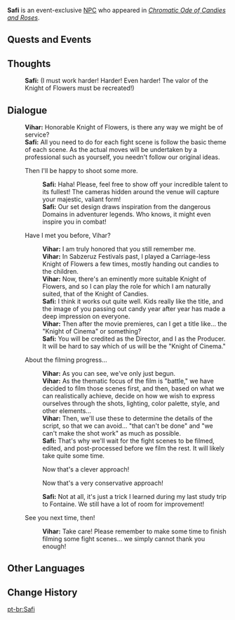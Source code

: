 {{Meta
<!-- Remove this template after adding the missing info -->
|missing_NPC_profile  = yes
}}
{{Character Infobox
|type             = Event NPC
|image            = NPC Safi.png
|realname         = <!-- Optional, if different from in-game name -->
|deceased         = <!-- Past (for deceased prior to events of the game) or free response -->
|region           = Sumeru
|location         = Sumeru
|affiliation      = Vahumana
|title            = Researcher

|ancestry         = <!-- Clan/family -->
|father           = 
|mother           = 
|spouse           = 
|sibling          = 
|child            = 
|relative         = 

|voiceEN          = 
|voiceCN          = 
|voiceJP          = 
|voiceKR          = 
}}
'''Safi''' is an event-exclusive [[NPC]] who appeared in ''[[Chromatic Ode of Candies and Roses]]''.
<!--
==Location==
{{subst:#tag:gallery|
NPC Location {{subst:#titleparts:{{subst:PAGENAME}}}}.png{{subst:!}}{{subst:#titleparts:{{subst:PAGENAME}}}}'s location
NPC Location {{subst:#titleparts:{{subst:PAGENAME}}}} Context.png{{subst:!}}Additional context
}}
-->
<!--
==Profile==
Detailed story/lore information goes here.
''(To be added.)''

===Appearance===
Keep appearance section short and concise. Limit to 2 paragraphs with 3-4 sentences each.
''(To be added.)''
-->
==Quests and Events==
{{Quests and Events}}

==Thoughts==
{{All Schemes to Know Explanation|name=Safi}}
{{Dialogue Start}}
:'''Safi:''' (I must work harder! Harder! Even harder! The valor of the Knight of Flowers must be recreated!)
{{Dialogue End}}

==Dialogue==
{{Dialogue Start}}
:'''Vihar:''' Honorable Knight of Flowers, is there any way we might be of service?
:'''Safi:''' All you need to do for each fight scene is follow the basic theme of each scene. As the actual moves will be undertaken by a professional such as yourself, you needn't follow our original ideas.
:{{DIcon|Shadow of the Knight's Blade}} Then I'll be happy to shoot some more.
::'''Safi:''' Haha! Please, feel free to show off your incredible talent to its fullest! The cameras hidden around the venue will capture your majestic, valiant form!
::'''Safi:''' Our set design draws inspiration from the dangerous Domains in adventurer legends. Who knows, it might even inspire you in combat!
:{{DIcon}} Have I met you before, Vihar?
::'''Vihar:''' I am truly honored that you still remember me.
::'''Vihar:''' In Sabzeruz Festivals past, I played a Carriage-less Knight of Flowers a few times, mostly handing out candies to the children.
::'''Vihar:''' Now, there's an eminently more suitable Knight of Flowers, and so I can play the role for which I am naturally suited, that of the Knight of Candies.
::'''Safi:''' I think it works out quite well. Kids really like the title, and the image of you passing out candy year after year has made a deep impression on everyone.
::'''Vihar:''' Then after the movie premieres, can I get a title like... the "Knight of Cinema" or something?
::'''Safi:''' You will be credited as the Director, and I as the Producer. It will be hard to say which of us will be the "Knight of Cinema."
:{{DIcon}} About the filming progress...
::'''Vihar:''' As you can see, we've only just begun.
::'''Vihar:''' As the thematic focus of the film is "battle," we have decided to film those scenes first, and then, based on what we can realistically achieve, decide on how we wish to express ourselves through the shots, lighting, color palette, style, and other elements...
::'''Vihar:''' Then, we'll use these to determine the details of the script, so that we can avoid... "that can't be done" and "we can't make the shot work" as much as possible.
::'''Safi:''' That's why we'll wait for the fight scenes to be filmed, edited, and post-processed before we film the rest. It will likely take quite some time.
::{{DIcon}} Now that's a clever approach!
::{{DIcon}} Now that's a very conservative approach!
::'''Safi:''' Not at all, it's just a trick I learned during my last study trip to Fontaine. We still have a lot of room for improvement!
:{{DIcon}} See you next time, then!
::'''Vihar:''' Take care! Please remember to make some time to finish filming some fight scenes... we simply cannot thank you enough!
{{Dialogue End}}

==Other Languages==
{{Other Languages|default_hidden=1
|en      = Safi
|zhs     = 萨费伊
|zhs_rm  = 
|zht     = 薩費伊
|zht_rm  = 
|ja      = サフィ
|ja_rm   = 
|ko      = 샤피이
|es      = Safi
|fr      = Safi
|ru      = Сафий
|th      = Safi
|vi      = Safi
|de      = Safi
|id      = Safi
|pt      = Safi
|tr      = Safi
|it      = Safi
}}

==Change History==
{{Change History|5.1}}
<!--
==References==
{{Reflist}}
-->

[[pt-br:Safi]]